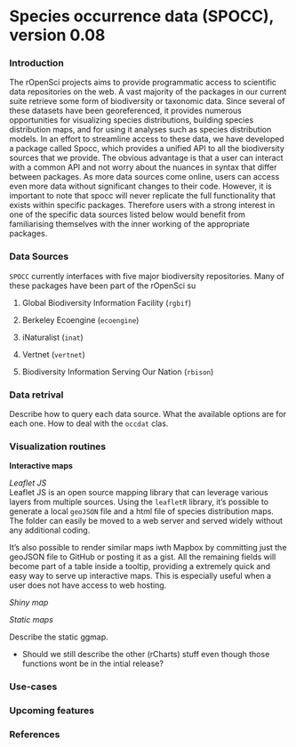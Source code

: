 <!--
%\VignetteEngine{knitr::knitr}
%\VignetteIndexEntry{An Introduction to the EML package}
-->

# Species occurrence data (SPOCC), version 0.08

### Introduction

The rOpenSci projects aims to provide programmatic access to scientific data repositories on the web. A vast majority of the packages in our current suite retrieve some form of biodiversity or taxonomic data. Since several of these datasets have been georeferenced, it provides numerous opportunities for visualizing species distributions, building species distribution maps, and for using it analyses such as species distribution models. In an effort to streamline access to these data, we have developed a package called Spocc, which provides a unified API to all the biodiversity sources that we provide. The obvious advantage is that a user can interact with a common API and not worry about the nuances in syntax that differ between packages. As more data sources come online, users can access even more data without significant changes to their code. However, it is important to note that spocc will never replicate the full functionality that exists within specific packages. Therefore users with a strong interest in one of the specific data sources listed below would benefit from familiarising themselves with the inner working of the appropriate packages.

### Data Sources

`SPOCC` currently interfaces with five major biodiversity repositories. Many of these packages have been part of the rOpenSci su

1. Global Biodiversity Information Facility (`rgbif`)

2. Berkeley Ecoengine (`ecoengine`)

3. iNaturalist (`inat`)

4. Vertnet (`vertnet`)

5. Biodiversity Information Serving Our Nation (`rbison`)




### Data retrival

Describe how to query each data source. What the available options are for each one. How to deal with the `occdat` clas.

### Visualization routines

__Interactive maps__  

_Leaflet JS_  
Leaflet JS is an open source mapping library that can leverage various layers from multiple sources. Using the `leafletR` library, it's possible to generate a local `geoJSON` file and a html file of species distribution maps. The folder can easily be moved to a web server and served widely without any additional coding.

It's also possible to render similar maps iwth Mapbox by committing just the geoJSON file to GitHub or posting it as a gist. All the remaining fields will become part of a table inside a tooltip, providing a extremely quick and easy way to serve up interactive maps. This is especially useful when a user does not have access to web hosting.

_Shiny map_



_Static maps_

Describe the static ggmap.

* Should we still describe the other (rCharts) stuff even though those functions wont be in the intial release?

### Use-cases


### Upcoming features



### References